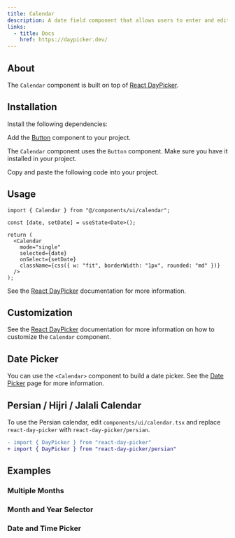 ```yaml
---
title: Calendar
description: A date field component that allows users to enter and edit date.
links:
  - title: Docs
    href: https://daypicker.dev/
---
```


<ComponentPreview name="calendar-demo" />

## About

The `Calendar` component is built on top of [React DayPicker](https://daypicker.dev/).

## Installation

<Steps>

<Step>Install the following dependencies:</Step>

<PackageInstaller name="react-day-picker" />

<Step>Add the [Button](/docs/components/button) component to your project.</Step>

The `Calendar` component uses the `Button` component. Make sure you have it installed in your project.

<Step>Copy and paste the following code into your project.</Step>

<ComponentSource name="calendar.tsx" type="component" />

</Steps>

## Usage

```tsx
import { Calendar } from "@/components/ui/calendar";
```

```tsx
const [date, setDate] = useState<Date>();

return (
  <Calendar
    mode="single"
    selected={date}
    onSelect={setDate}
    className={css({ w: "fit", borderWidth: "1px", rounded: "md" })}
  />
);
```

See the [React DayPicker](https://daypicker.dev/) documentation for more information.

## Customization

See the [React DayPicker](https://react-day-picker.js.org/docs/customization) documentation for more information on how to customize the `Calendar` component.

## Date Picker

You can use the `<Calendar>` component to build a date picker. See the [Date Picker](/docs/components/date-picker) page for more information.

## Persian / Hijri / Jalali Calendar

To use the Persian calendar, edit `components/ui/calendar.tsx` and replace `react-day-picker` with `react-day-picker/persian`.

```diff
- import { DayPicker } from "react-day-picker"
+ import { DayPicker } from "react-day-picker/persian"
```

## Examples

### Multiple Months

<ComponentPreview name="calendar-multiple-months" />

### Month and Year Selector

<ComponentPreview name="calendar-month-year" />

### Date and Time Picker

<ComponentPreview name="calendar-date-time" />
